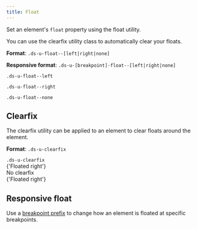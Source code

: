```yaml
---
title: Float
---
```


Set an element's `float` property using the float utility.

You can use the clearfix utility class to automatically clear your floats.

**Format**: `.ds-u-float--[left|right|none]`

**Responsive format**: `.ds-u-[breakpoint]-float--[left|right|none]`

<EmbeddedExample>
  <section class="example--wrapper">
    <div class="ds-u-clearfix ds-u-padding--1 ds-u-border--1 ds-u-margin-bottom--2">
      <p class="ds-u-float--left utility-example ds-u-padding--1">
        <code>.ds-u-float--left</code>
      </p>
    </div>
    <div class="ds-u-clearfix ds-u-padding--1 ds-u-border--1 ds-u-margin-bottom--2">
      <p class="ds-u-float--right utility-example ds-u-padding--1">
        <code>.ds-u-float--right</code>
      </p>
    </div>
    <div class="ds-u-clearfix ds-u-padding--1 ds-u-border--1 ds-u-margin-bottom--2">
      <p class="ds-u-float--none utility-example ds-u-padding--1">
        <code>.ds-u-float--none</code>
      </p>
    </div>
  </section>
</EmbeddedExample>

## Clearfix

The clearfix utility can be applied to an element to clear floats around the element.

**Format**: `.ds-u-clearfix`

<EmbeddedExample>
  <section style={{ height: 175 }}>
    <div class="ds-u-clearfix utility-example ds-u-padding--1">
      <code>.ds-u-clearfix</code>
      <div
        class="ds-u-float--right ds-u-fill--white ds-u-padding--1 ds-u-border--1"
        style={{ height: 50 }}
      >
        {'Floated right'}
      </div>
    </div>
    <div class="utility-example ds-u-padding--1">
      <span>No clearfix</span>
      <div
        class="ds-u-float--right ds-u-fill--white ds-u-padding--1 ds-u-border--1"
        style={{ height: 50 }}
      >
        {'Floated right'}
      </div>
    </div>
  </section>
</EmbeddedExample>

## Responsive float

Use a [breakpoint prefix](/foundation/layout-grid/responsive-design/) to change how an element is floated at specific breakpoints.

<ResponsiveExample storyId="utilities-float--float" title="Responsive float example" />
